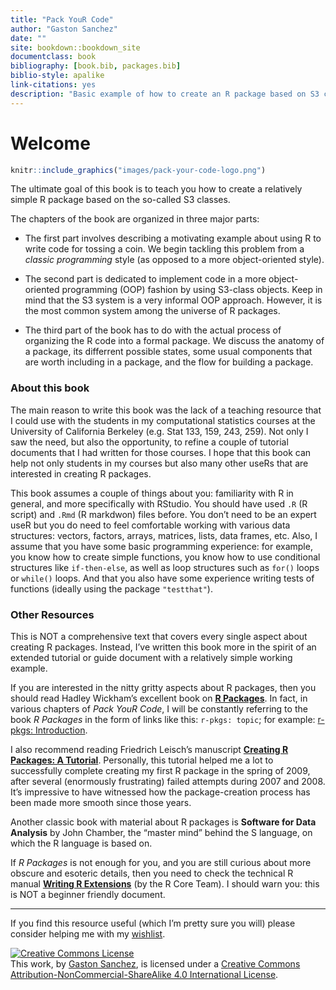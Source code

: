 ```yaml
--- 
title: "Pack YouR Code"
author: "Gaston Sanchez"
date: ""
site: bookdown::bookdown_site
documentclass: book
bibliography: [book.bib, packages.bib]
biblio-style: apalike
link-citations: yes
description: "Basic example of how to create an R package based on S3 classes."
---
```


# Welcome {-}

```r
knitr::include_graphics("images/pack-your-code-logo.png")
```

The ultimate goal of this book is to teach you how to create a relatively simple R package based on the so-called S3 classes. 

The chapters of the book are organized in three major parts:

- The first part involves describing a motivating example about using R to write code for tossing a coin. We begin tackling this problem from a _classic programming_ style (as opposed to a more object-oriented style).

- The second part is dedicated to implement code in a more object-oriented programming (OOP) fashion by using S3-class objects. Keep in mind that the S3 system is a very informal OOP approach. However, it is the most common system among the universe of R packages.

- The third part of the book has to do with the actual process of organizing the R code into a formal package. We discuss the anatomy of a package, its differrent possible states, some usual components that are worth including in a package, and the flow for building a package.


### About this book {-}

The main reason to write this book was the lack of a teaching resource that I could use with the students in my computational statistics courses at the University of California Berkeley (e.g. Stat 133, 159, 243, 259). Not only I saw the need, but also the opportunity, to refine a couple of tutorial documents that I had written for those courses. I hope that this book can help not only students in my courses but also many other useRs that are interested in creating R packages.

This book assumes a couple of things about you: familiarity with R in general, and more specifically with RStudio. You should have used `.R` (R script) and `.Rmd` (R markdwon) files before. You don't need to be an expert useR but you do need to feel comfortable working with various data structures: vectors, factors, arrays, matrices, lists, data frames, etc. Also, I assume that you have some basic programming experience: for example, you know how to create simple functions, you know how to use conditional structures like `if-then-else`, as well as loop structures such as `for()` loops or `while()` loops. And that you also have some experience writing tests of functions (ideally using the package `"testthat"`).



### Other Resources {-}

This is NOT a comprehensive text that covers every single aspect about creating R packages. Instead, I've written this book more in the spirit of an extended tutorial or guide document with a relatively simple working example.

If you are interested in the nitty gritty aspects about R packages, then you should read Hadley Wickham's excellent book on __[R Packages](http://r-pkgs.had.co.nz/package.html)__. In fact, in various chapters of _Pack YouR Code_, I will be constantly referring to the book _R Packages_ in the form of links like this: `r-pkgs: topic`; for example: [r-pkgs: Introduction](http://r-pkgs.had.co.nz/intro.html).

I also recommend reading Friedrich Leisch's manuscript __[Creating R Packages: A Tutorial](https://cran.r-project.org/doc/contrib/Leisch-CreatingPackages.pdf)__. Personally, this tutorial helped me a lot to successfully complete creating my first R package in the spring of 2009, after several (enormously frustrating) failed attempts during 2007 and 2008. It's impressive to have witnessed how the package-creation process has been made more smooth since those years.

Another classic book with material about R packages is __Software for Data Analysis__ by John Chamber, the "master mind" behind the S language, on which the R language is based on.

If _R Packages_ is not enough for you, and you are still curious about more obscure and esoteric details, then you need to check the technical R manual __[Writing R Extensions](https://cran.r-project.org/doc/manuals/r-release/R-exts.html)__ (by the R Core Team). I should warn you: this is NOT a beginner friendly document.


-----

If you find this resource useful (which I'm pretty sure you will) please consider helping me with my [wishlist](http://amzn.com/w/A8P707HJ94QI).

<a rel="license" href="http://creativecommons.org/licenses/by-nc-sa/4.0/"><img alt="Creative Commons License" style="border-width:0" src="https://i.creativecommons.org/l/by-nc-sa/4.0/88x31.png" /></a><br />This work, by [Gaston Sanchez](http://gastonsanchez.com), is licensed under a <a rel="license" href="http://creativecommons.org/licenses/by-nc-sa/4.0/">Creative Commons Attribution-NonCommercial-ShareAlike 4.0 International License</a>.
